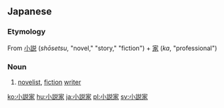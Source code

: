{{also|小說家|小说家}}
==Japanese==
{{ja-kanjitab|しょう|せつ|か|yomi=on}}

===Etymology===
From [[小説]] (''shōsetsu'', "novel," "story," "fiction") + [[家]] (''ka'', "professional")

===Noun===
{{ja-noun|しょうせつか}}
# [[novelist]], [[fiction]] [[writer]]

[[ko:小説家]]
[[hu:小説家]]
[[ja:小説家]]
[[pl:小説家]]
[[sv:小説家]]
